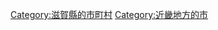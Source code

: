 {{Commonscat|Yasu, Shiga}}
{{Catmore}}

{{DEFAULTSORT:Yasu-shi}}
[[Category:滋賀縣的市町村|Category:滋賀縣的市町村]]
[[Category:近畿地方的市|Category:近畿地方的市]]